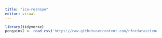 ```yaml
---
title: "ica-reshape"
editor: visual
---
```


```r
library(tidyverse)
penguins2 <- read_csv('https://raw.githubusercontent.com/rfordatascience/tidytuesday/master/data/2020/2020-07-28/penguins.csv')
```

```r


```
